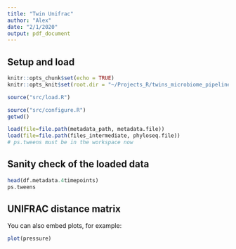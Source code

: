 ```yaml
---
title: "Twin Unifrac"
author: "Alex"
date: "2/1/2020"
output: pdf_document
---
```



## Setup and load
```r
knitr::opts_chunk$set(echo = TRUE)
knitr::opts_knit$set(root.dir = "~/Projects_R/twins_microbiome_pipeline")
```

```r
source("src/load.R")
```


```r
source("src/configure.R")
getwd()
```


```r
load(file=file.path(metadata_path, metadata.file))
load(file=file.path(files_intermediate, phyloseq.file))
# ps.tweens must be in the workspace now
```

## Sanity check of the loaded data
```r
head(df.metadata.4timepoints)
ps.tweens
```

## UNIFRAC distance matrix

You can also embed plots, for example:

```r
plot(pressure)
```


